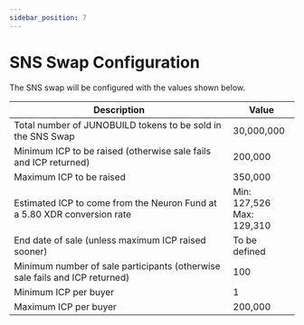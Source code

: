 ```yaml
---
sidebar_position: 7
---
```


# SNS Swap Configuration

The SNS swap will be configured with the values shown below.

| Description                                                                 | Value                         |
| --------------------------------------------------------------------------- | ----------------------------- |
| Total number of JUNOBUILD tokens to be sold in the SNS Swap                 | 30,000,000                    |
| Minimum ICP to be raised (otherwise sale fails and ICP returned)            | 200,000                       |
| Maximum ICP to be raised                                                    | 350,000                       |
| Estimated ICP to come from the Neuron Fund at a 5.80 XDR conversion rate    | Min: 127,526<br/>Max: 129,310 |
| End date of sale (unless maximum ICP raised sooner)                         | To be defined                 |
| Minimum number of sale participants (otherwise sale fails and ICP returned) | 100                           |
| Minimum ICP per buyer                                                       | 1                            |
| Maximum ICP per buyer                                                       | 200,000                       |
